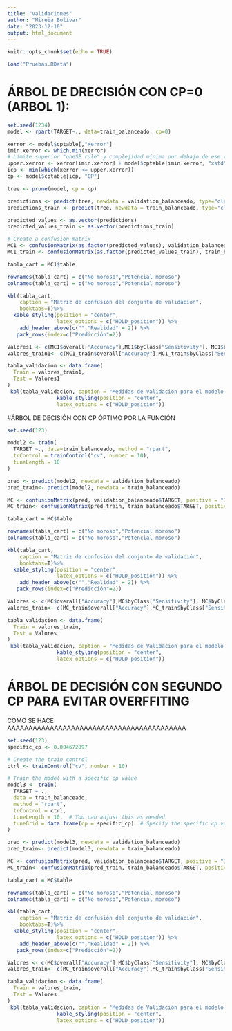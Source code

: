 ```yaml
---
title: "validaciones"
author: "Mireia Bolívar"
date: "2023-12-10"
output: html_document
---
```


```r
knitr::opts_chunk$set(echo = TRUE)
```

```r
load("Pruebas.RData")
```


# ÁRBOL DE DRECISIÓN CON CP=0 (ARBOL 1):

```r
set.seed(1234)
model <- rpart(TARGET~., data=train_balanceado, cp=0)
```

```r
xerror <- model$cptable[,"xerror"]
imin.xerror <- which.min(xerror)
# Límite superior "oneSE rule" y complejidad mínima por debajo de ese valor
upper.xerror <- xerror[imin.xerror] + model$cptable[imin.xerror, "xstd"]
icp <- min(which(xerror <= upper.xerror))
cp <- model$cptable[icp, "CP"]

tree <- prune(model, cp = cp)
```


```r
predictions <- predict(tree, newdata = validation_balanceado, type="class")
predictions_train <- predict(tree, newdata = train_balanceado, type="class")

predicted_values <- as.vector(predictions)
predicted_values_train <- as.vector(predictions_train)

# Create a confusion matrix
MC1 <- confusionMatrix(as.factor(predicted_values), validation_balanceado$TARGET, positive="1")
MC1_train <- confusionMatrix(as.factor(predicted_values_train), train_balanceado$TARGET, positive="1")

tabla_cart = MC1$table

rownames(tabla_cart) = c("No moroso","Potencial moroso")
colnames(tabla_cart) = c("No moroso","Potencial moroso")
```

```r
kbl(tabla_cart,
    caption = "Matriz de confusión del conjunto de validación",
    booktabs=T)%>% 
  kable_styling(position = "center", 
                latex_options = c("HOLD_position")) %>%
    add_header_above(c("","Realidad" = 2)) %>%
   pack_rows(index=c("Predicción"=2))
```


```r
Valores1 <- c(MC1$overall["Accuracy"],MC1$byClass["Sensitivity"], MC1$byClass["Specificity"], MC1$byClass["Recall"], MC1$byClass["F1"], MC1$byClass["Precision"])
valores_train1<- c(MC1_train$overall["Accuracy"],MC1_train$byClass["Sensitivity"], MC1_train$byClass["Specificity"], MC1_train$byClass["Recall"], MC1_train$byClass["F1"], MC1_train$byClass["Precision"])

tabla_validacion <- data.frame(
  Train = valores_train1,
  Test = Valores1
)
 kbl(tabla_validacion, caption = "Medidas de Validación para el modelo CART", booktabs=T)%>% 
                kable_styling(position = "center", 
                latex_options = c("HOLD_position"))

```



#ÁRBOL DE DECISIÓN CON CP ÓPTIMO POR LA FUNCIÓN

```r
set.seed(123)

model2 <- train(
  TARGET ~., data=train_balanceado, method = "rpart",
  trControl = trainControl("cv", number = 10),
  tuneLength = 10
)
```

```r
pred <- predict(model2, newdata = validation_balanceado)
pred_train<- predict(model2, newdata = train_balanceado)

MC <- confusionMatrix(pred, validation_balanceado$TARGET, positive = "1")
MC_train<- confusionMatrix(pred_train, train_balanceado$TARGET, positive = "1")

tabla_cart = MC$table

rownames(tabla_cart) = c("No moroso","Potencial moroso")
colnames(tabla_cart) = c("No moroso","Potencial moroso")
```

```r
kbl(tabla_cart,
    caption = "Matriz de confusión del conjunto de validación",
    booktabs=T)%>% 
  kable_styling(position = "center", 
                latex_options = c("HOLD_position")) %>%
    add_header_above(c("","Realidad" = 2)) %>%
   pack_rows(index=c("Predicción"=2))
```
```r
Valores <- c(MC$overall["Accuracy"],MC$byClass["Sensitivity"], MC$byClass["Specificity"], MC$byClass["Recall"], MC$byClass["F1"], MC$byClass["Precision"])
valores_train<- c(MC_train$overall["Accuracy"],MC_train$byClass["Sensitivity"], MC_train$byClass["Specificity"], MC_train$byClass["Recall"], MC_train$byClass["F1"], MC_train$byClass["Precision"])

tabla_validacion <- data.frame(
  Train = valores_train,
  Test = Valores
)
 kbl(tabla_validacion, caption = "Medidas de Validación para el modelo CART", booktabs=T)%>% 
                kable_styling(position = "center", 
                latex_options = c("HOLD_position"))

```


# ÁRBOL DE DECISIÓN CON SEGUNDO CP PARA EVITAR OVERFFITING
COMO SE HACE AAAAAAAAAAAAAAAAAAAAAAAAAAAAAAAAAAAAAAAAAA

```r
set.seed(123)
specific_cp <- 0.004672897

# Create the train control
ctrl <- trainControl("cv", number = 10)

# Train the model with a specific cp value
model3 <- train(
  TARGET ~ ., 
  data = train_balanceado, 
  method = "rpart",
  trControl = ctrl,
  tuneLength = 10,  # You can adjust this as needed
  tuneGrid = data.frame(cp = specific_cp)  # Specify the specific cp value
)
```


```r
pred <- predict(model3, newdata = validation_balanceado)
pred_train<- predict(model3, newdata = train_balanceado)

MC <- confusionMatrix(pred, validation_balanceado$TARGET, positive = "1")
MC_train<- confusionMatrix(pred_train, train_balanceado$TARGET, positive = "1")

tabla_cart = MC$table

rownames(tabla_cart) = c("No moroso","Potencial moroso")
colnames(tabla_cart) = c("No moroso","Potencial moroso")
```

```r
kbl(tabla_cart,
    caption = "Matriz de confusión del conjunto de validación",
    booktabs=T)%>% 
  kable_styling(position = "center", 
                latex_options = c("HOLD_position")) %>%
    add_header_above(c("","Realidad" = 2)) %>%
   pack_rows(index=c("Predicción"=2))
```

```r
Valores <- c(MC$overall["Accuracy"],MC$byClass["Sensitivity"], MC$byClass["Specificity"], MC$byClass["Recall"], MC$byClass["F1"], MC$byClass["Precision"])
valores_train<- c(MC_train$overall["Accuracy"],MC_train$byClass["Sensitivity"], MC_train$byClass["Specificity"], MC_train$byClass["Recall"], MC_train$byClass["F1"], MC_train$byClass["Precision"])

tabla_validacion <- data.frame(
  Train = valores_train,
  Test = Valores
)
 kbl(tabla_validacion, caption = "Medidas de Validación para el modelo CART", booktabs=T)%>% 
                kable_styling(position = "center", 
                latex_options = c("HOLD_position"))

```

